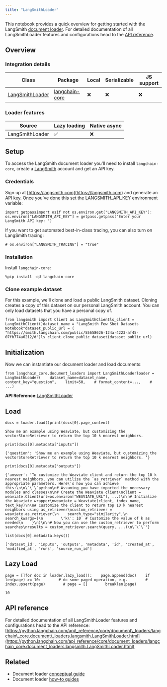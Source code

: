 ```yaml
---
title: "LangSmithLoader"
---
```


This notebook provides a quick overview for getting started with the LangSmith [document loader](https://python.langchain.com/oss/concepts/document_loaders). For detailed documentation of all LangSmithLoader features and configurations head to the [API reference](https://python.langchain.com/api_reference/core/document_loaders/langchain_core.document_loaders.langsmith.LangSmithLoader.html).

## Overview

### Integration details

| Class                                                                                                                                              | Package                                                                      | Local | Serializable | JS support |
| -------------------------------------------------------------------------------------------------------------------------------------------------- | ---------------------------------------------------------------------------- | ----- | ------------ | ---------- |
| [LangSmithLoader](https://python.langchain.com/api_reference/core/document_loaders/langchain_core.document_loaders.langsmith.LangSmithLoader.html) | [langchain-core](https://python.langchain.com/api_reference/core/index.html) | ❌     | ❌            | ❌          |

### Loader features

| Source          | Lazy loading | Native async |
| --------------- | ------------ | ------------ |
| LangSmithLoader | ✅            | ❌            |

## Setup

To access the LangSmith document loader you'll need to install `langchain-core`, create a [LangSmith](https://langsmith.com) account and get an API key.

### Credentials

Sign up at [https://langsmith.com](https://langsmith.com) and generate an API key. Once you've done this set the LANGSMITH\_API\_KEY environment variable:

```
import getpassimport osif not os.environ.get("LANGSMITH_API_KEY"):    os.environ["LANGSMITH_API_KEY"] = getpass.getpass("Enter your LangSmith API key: ")
```

If you want to get automated best-in-class tracing, you can also turn on LangSmith tracing:

```
# os.environ["LANGSMITH_TRACING"] = "true"
```

### Installation

Install `langchain-core`:

```
%pip install -qU langchain-core
```

### Clone example dataset

For this example, we'll clone and load a public LangSmith dataset. Cloning creates a copy of this dataset on our personal LangSmith account. You can only load datasets that you have a personal copy of.

```
from langsmith import Client as LangSmithClientls_client = LangSmithClient()dataset_name = "LangSmith Few Shot Datasets Notebook"dataset_public_url = (    "https://smith.langchain.com/public/55658626-124a-4223-af45-07fb774a6212/d")ls_client.clone_public_dataset(dataset_public_url)
```

## Initialization

Now we can instantiate our document loader and load documents:

```
from langchain_core.document_loaders import LangSmithLoaderloader = LangSmithLoader(    dataset_name=dataset_name,    content_key="question",    limit=50,    # format_content=...,    # ...)
```

**API Reference:**[LangSmithLoader](https://python.langchain.com/api_reference/core/document_loaders/langchain_core.document_loaders.langsmith.LangSmithLoader.html)

## Load

```
docs = loader.load()print(docs[0].page_content)
```

```
Show me an example using Weaviate, but customizing the vectorStoreRetriever to return the top 10 k nearest neighbors.
```

```
print(docs[0].metadata["inputs"])
```

```
{'question': 'Show me an example using Weaviate, but customizing the vectorStoreRetriever to return the top 10 k nearest neighbors. '}
```

```
print(docs[0].metadata["outputs"])
```

```
{'answer': 'To customize the Weaviate client and return the top 10 k nearest neighbors, you can utilize the `as_retriever` method with the appropriate parameters. Here\'s how you can achieve this:\n\n\`\`\`python\n# Assuming you have imported the necessary modules and classes\n\n# Create the Weaviate client\nclient = weaviate.Client(url=os.environ["WEAVIATE_URL"], ...)\n\n# Initialize the Weaviate wrapper\nweaviate = Weaviate(client, index_name, text_key)\n\n# Customize the client to return top 10 k nearest neighbors using as_retriever\ncustom_retriever = weaviate.as_retriever(\n    search_type="similarity",\n    search_kwargs={\n        \'k\': 10  # Customize the value of k as needed\n    }\n)\n\n# Now you can use the custom_retriever to perform searches\nresults = custom_retriever.search(query, ...)\n\`\`\`'}
```

```
list(docs[0].metadata.keys())
```

```
['dataset_id', 'inputs', 'outputs', 'metadata', 'id', 'created_at', 'modified_at', 'runs', 'source_run_id']
```

## Lazy Load

```
page = []for doc in loader.lazy_load():    page.append(doc)    if len(page) >= 10:        # do some paged operation, e.g.        # index.upsert(page)        # page = []        breaklen(page)
```

```
10
```

## API reference

For detailed documentation of all LangSmithLoader features and configurations head to the API reference: [https://python.langchain.com/api\_reference/core/document\_loaders/langchain\_core.document\_loaders.langsmith.LangSmithLoader.html](https://python.langchain.com/api_reference/core/document_loaders/langchain_core.document_loaders.langsmith.LangSmithLoader.html)

## Related

* Document loader [conceptual guide](/oss/concepts/document_loaders)
* Document loader [how-to guides](/oss/how_to/#document-loaders)
